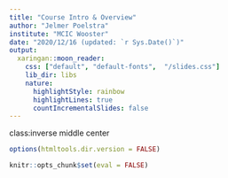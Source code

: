 ```yaml
---
title: "Course Intro & Overview"
author: "Jelmer Poelstra"
institute: "MCIC Wooster"
date: "2020/12/16 (updated: `r Sys.Date()`)"
output:
  xaringan::moon_reader:
    css: ["default", "default-fonts",  "/slides.css"]
    lib_dir: libs
    nature:
      highlightStyle: rainbow
      highlightLines: true
      countIncrementalSlides: false
---
```

class:inverse middle center

```r
options(htmltools.dir.version = FALSE)

knitr::opts_chunk$set(eval = FALSE)
```

